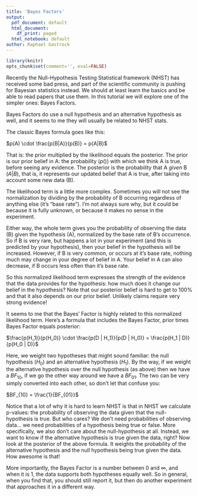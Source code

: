 ```yaml
---
title: 'Bayes Factors'
output:
  pdf_document: default
  html_document:
    df_print: paged
  html_notebook: default
author: Raphael Gastrock
---
```


```r
library(knitr)
opts_chunk$set(comment='', eval=FALSE)
```

Recently the Null-Hypothesis Testing Statistical framework (NHST) has received some bad press, and part of the scientific community is pushing for Bayesian statistics instead. We should at least learn the basics and be able to read papers that use them. In this tutorial we will explore one of the simpler ones: Bayes Factors.

Bayes Factors do use a null hypothesis and an alternative hypothesis as well, and it seems to me they will usually be related to NHST stats.

The classic Bayes formula goes like this:

$p(A) \cdot \frac{p(B|A)}{p(B)} = p(A|B)$

That is: the prior multiplied by the likelihood equals the posterior. The prior is our prior belief in A: the probability ($p()$) with which we think A is true, before seeing any evidence. The posterior is the probability that A _given_ B ($A|B$), that is, it represents our updated belief that A is true, after taking into account some new data (B).

The likelihood term is a little more complex. Sometimes you will not see the normalization by dividing by the probability of B occurring regardless of anything else (it's "base rate"). I'm not always sure why, but it could be because it is fully unknown, or because it makes no sense in the experiment.

Either way, the whole term gives you the probability of observing the data (B) given the hypothesis (A), normalized by the base rate of B's occurrence. So if B is very rare, but happens a lot in your experiment (and this is predicted by your hypothesis), then your belief in the hypothesis will be increased. However, if B is very common, or occurs at it's base rate, nothing much may change in your degree of belief in A. Your belief in A can also decrease, if B occurs less often than it's base rate.

So this normalized likelihood term expresses the strength of the evidence that the data provides for the hypothesis: how much does it change our belief in the hypothesis? Note that our posterior  belief is hard to get to 100% and that it also depends on our prior belief. Unlikely claims require very strong evidence!

It seems to me that the Bayes' Factor is highly related to this normalized likelihood term. Here's a formula that includes the Bayes Factor, prior times Bayes Factor equals posterior:

$\frac{p(H_1)}{p(H_0)} \cdot \frac{p(D | H_1)}{p(D | H_0)} = \frac{p(H_1 | D)}{p(H_0 | D)}$

Here, we weight two hypotheses that might sound familiar: the null hypothesis ($H_0$) and an alternative hypothesis ($H_1$). By the way, if we weight the alternative hypothesis over the null hypothesis (as above) then we have a $BF_{10}$, if we go the other way around we have a $BF_{01}$. The two can be very simply converted into each other, so don't let that confuse you:

$BF_{10} = \frac{1}{BF_{01}}$

Notice that a lot of why it is hard to learn NHST is that in NHST we calculate p-values: the probability of observing the data given that the null-hypothesis is true. But who cares? We don't need probabilities of observing data... we need probabilities of a hypothesis being true or false. More specifically, we also don't care about the null-hypothesis at all. Instead, we want to know if the alternative hypothesis is true given the data, right? Now look at the posterior of the above formula. It weights the probability of the alternative hypothesis and the null hypothesis being true given the data. How awesome is that!

More importantly, the Bayes Factor is a number between 0 and $\infty$, and when it is 1, the data supports both hypotheses equally well. So in general, when you find that, you should still report it, but then do another experiment that approaches it in a different way.